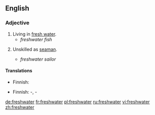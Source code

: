==English==

===Adjective===
{{en-adj|-}}

# Living in [[fresh water]].
#*''freshwater fish''
# {{nautical}} Unskilled as [[seaman]].
#*''freshwater sailor''

====Translations====
{{trans-top|living in fresh water}}
*Finnish: {{t|fi|makeanveden}}
{{trans-mid}}
{{trans-bottom}}

{{trans-top|unskilled as seaman}}
*Finnish: {{t|fi|järvi}}-, {{t|fi|sisävesi}}-
{{trans-mid}}
{{trans-bottom}}

[[de:freshwater]]
[[fr:freshwater]]
[[pl:freshwater]]
[[ru:freshwater]]
[[vi:freshwater]]
[[zh:freshwater]]
